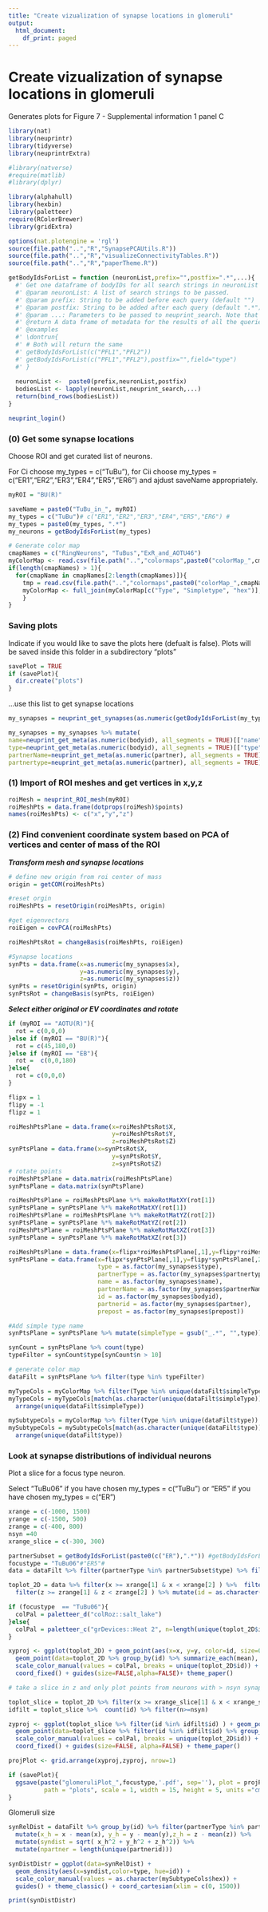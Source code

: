 ```yaml
---
title: "Create vizualization of synapse locations in glomeruli"
output:
  html_document:
    df_print: paged
---
```


# Create vizualization of synapse locations in glomeruli
Generates plots for Figure 7 - Supplemental information 1 panel C

```r
library(nat)
library(neuprintr)
library(tidyverse)
library(neuprintrExtra)

#library(natverse)
#require(matlib)
#library(dplyr)

library(alphahull)
library(hexbin)
library(paletteer)
require(RColorBrewer)
library(gridExtra)

options(nat.plotengine = 'rgl')
source(file.path("..","R","SynapsePCAUtils.R"))
source(file.path("..","R","visualizeConnectivityTables.R"))
source(file.path("..","R","paperTheme.R"))

getBodyIdsForList = function (neuronList,prefix="",postfix=".*",...){
  #' Get one dataframe of bodyIDs for all search strings in neuronList
  #' @param neuronList: A list of search strings to be passed.
  #' @param prefix: String to be added before each query (default "")
  #' @param postfix: String to be added after each query (default ".*")
  #' @param ...: Parameters to be passed to neuprint_search. Note that meta=FALSE won't work for now.
  #' @return A data frame of metadata for the results of all the queries
  #' @examples
  #' \dontrun{
  #' # Both will return the same
  #' getBodyIdsForList(c("PFL1","PFL2"))
  #' getBodyIdsForList(c("PFL1","PFL2"),postfix="",field="type")
  #' }
  
  neuronList <-  paste0(prefix,neuronList,postfix)
  bodiesList <- lapply(neuronList,neuprint_search,...)
  return(bind_rows(bodiesList))
}

neuprint_login()
```


### (0) Get some synapse locations
Choose ROI and get curated list of neurons.

For Ci choose my_types = c("TuBu"), for Cii choose my_types = c("ER1","ER2","ER3","ER4","ER5","ER6") and ajdust saveName appropriately.
```r
myROI = "BU(R)"

saveName = paste0("TuBu_in_", myROI)
my_types = c("TuBu")# c("ER1","ER2","ER3","ER4","ER5","ER6") #
my_types = paste0(my_types, ".*")
my_neurons = getBodyIdsForList(my_types)

# Generate color map
cmapNames = c("RingNeurons", "TuBus","ExR_and_AOTU46")
myColorMap <- read.csv(file.path("..","colormaps",paste0("colorMap_",cmapNames[1],".csv")))
if(length(cmapNames) > 1){
  for(cmapName in cmapNames[2:length(cmapNames)]){ 
    tmp = read.csv(file.path("..","colormaps",paste0("colorMap_",cmapName,".csv")))
    myColorMap <- full_join(myColorMap[c("Type", "Simpletype", "hex")], tmp[c("Type", "Simpletype","hex")])
    }
}
```
### Saving plots
Indicate if you would like to save the plots here (defualt is false). Plots will be saved inside this folder in a subdirectory "plots"
```r
savePlot = TRUE
if (savePlot){
  dir.create("plots")
}
```

...use this list to get synapse locations
```r
my_synapses = neuprint_get_synapses(as.numeric(getBodyIdsForList(my_types)$bodyid),myROI)

my_synapses = my_synapses %>% mutate(
name=neuprint_get_meta(as.numeric(bodyid), all_segments = TRUE)[["name"]],
type=neuprint_get_meta(as.numeric(bodyid), all_segments = TRUE)[["type"]],
partnerName=neuprint_get_meta(as.numeric(partner), all_segments = TRUE)[["name"]],
partnertype=neuprint_get_meta(as.numeric(partner), all_segments = TRUE)[["type"]])
```

### (1) Import of ROI meshes and get vertices in x,y,z
```r
roiMesh = neuprint_ROI_mesh(myROI)
roiMeshPts = data.frame(dotprops(roiMesh)$points)
names(roiMeshPts) <- c("x","y","z")
```


### (2) Find convenient coordinate system based on PCA of vertices and center of mass of the ROI
***Transform mesh  and synapse locations***
```r
# define new origin from roi center of mass
origin = getCOM(roiMeshPts)

#reset orgin
roiMeshPts = resetOrigin(roiMeshPts, origin)

#get eigenvectors
roiEigen = covPCA(roiMeshPts)

roiMeshPtsRot = changeBasis(roiMeshPts, roiEigen)

#Synapse locations
synPts = data.frame(x=as.numeric(my_synapses$x),
                    y=as.numeric(my_synapses$y),
                    z=as.numeric(my_synapses$z))
synPts = resetOrigin(synPts, origin)
synPtsRot = changeBasis(synPts, roiEigen)

```

***Select either original or EV coordinates and rotate***
```r
if (myROI == "AOTU(R)"){
  rot = c(0,0,0)
}else if (myROI == "BU(R)"){
  rot = c(45,180,0)
}else if (myROI == "EB"){
  rot =  c(0,0,180)
}else{
  rot = c(0,0,0)
}

flipx = 1
flipy = -1
flipz = 1

roiMeshPtsPlane = data.frame(x=roiMeshPtsRot$X,
                             y=roiMeshPtsRot$Y,
                             z=roiMeshPtsRot$Z)
synPtsPlane = data.frame(x=synPtsRot$X,
                             y=synPtsRot$Y,
                             z=synPtsRot$Z)
# rotate points
roiMeshPtsPlane = data.matrix(roiMeshPtsPlane)
synPtsPlane = data.matrix(synPtsPlane)

roiMeshPtsPlane = roiMeshPtsPlane %*% makeRotMatXY(rot[1])
synPtsPlane = synPtsPlane %*% makeRotMatXY(rot[1])
roiMeshPtsPlane = roiMeshPtsPlane %*% makeRotMatYZ(rot[2])
synPtsPlane = synPtsPlane %*% makeRotMatYZ(rot[2])
roiMeshPtsPlane = roiMeshPtsPlane %*% makeRotMatXZ(rot[3])
synPtsPlane = synPtsPlane %*% makeRotMatXZ(rot[3])

roiMeshPtsPlane = data.frame(x=flipx*roiMeshPtsPlane[,1],y=flipy*roiMeshPtsPlane[,2],z=flipz*roiMeshPtsPlane[,3])
synPtsPlane = data.frame(x=flipx*synPtsPlane[,1],y=flipy*synPtsPlane[,2],z=flipz*synPtsPlane[,3],
                         type = as.factor(my_synapses$type), 
                         partnerType = as.factor(my_synapses$partnertype),
                         name = as.factor(my_synapses$name), 
                         partnerName = as.factor(my_synapses$partnerName),
                         id = as.factor(my_synapses$bodyid),
                         partnerid = as.factor(my_synapses$partner),
                         prepost = as.factor(my_synapses$prepost))

#Add simple type name
synPtsPlane = synPtsPlane %>% mutate(simpleType = gsub("_.*", "",type))

synCount = synPtsPlane %>% count(type)
typeFilter = synCount$type[synCount$n > 10]

# generate color map
dataFilt = synPtsPlane %>% filter(type %in% typeFilter)

myTypeCols = myColorMap %>% filter(Type %in% unique(dataFilt$simpleType)) %>% filter(Simpletype == "yes")
myTypeCols = myTypeCols[match(as.character(unique(dataFilt$simpleType)), myTypeCols$Type),] %>%
  arrange(unique(dataFilt$simpleType))

mySubtypeCols = myColorMap %>% filter(Type %in% unique(dataFilt$type)) %>% filter(Simpletype == "no")
mySubtypeCols = mySubtypeCols[match(as.character(unique(dataFilt$type)), mySubtypeCols$Type),] %>%
  arrange(unique(dataFilt$type))


```

### Look at synapse distributions of individual neurons
Plot a slice for a focus type neuron.

Select "TuBu06" if you have chosen my_types = c("TuBu") or "ER5" if  you have chosen my_types = c("ER")

```r
xrange = c(-1000, 1500)
yrange = c(-1500, 500)
zrange = c(-400, 800)
nsyn =40
xrange_slice = c(-300, 300)
```

```r
partnerSubset = getBodyIdsForList(paste0(c("ER"),".*")) #getBodyIdsForList(paste0(c("TuBu"),".*")) #
focustype = "TuBu06"#"ER5"#
data = dataFilt %>% filter(partnerType %in% partnerSubset$type) %>% filter(type %in% c(focustype))

toplot_2D = data %>% filter(x >= xrange[1] & x < xrange[2] ) %>%  filter(y >= yrange[1] & y < yrange[2] ) %>% 
  filter(z >= zrange[1] & z < zrange[2] ) %>% mutate(id = as.character(id)) %>% select(c('x','y','z', 'id'))

if (focustype  == "TuBu06"){
  colPal = paletteer_d("colRoz::salt_lake")
}else{
  colPal = paletteer_c("grDevices::Heat 2", n=length(unique(toplot_2D$id)))
}

xyproj <- ggplot(toplot_2D) + geom_point(aes(x=x, y=y, color=id, size=0.25, alpha=0.8,stroke = 0,)) + 
  geom_point(data=toplot_2D %>% group_by(id) %>% summarize_each(mean), aes(x=x, y=y, color=id, size=0.5)) +
  scale_color_manual(values = colPal, breaks = unique(toplot_2D$id)) + 
  coord_fixed() + guides(size=FALSE,alpha=FALSE)+ theme_paper()

# take a slice in z and only plot points from neurons with > nsyn synapses in slice

toplot_slice = toplot_2D %>% filter(x >= xrange_slice[1] & x < xrange_slice[2] )
idfilt = toplot_slice %>%  count(id) %>% filter(n>=nsyn)

zyproj <- ggplot(toplot_slice %>% filter(id %in% idfilt$id) ) + geom_point(aes(x=z, y=y, color=id, size=0.25, alpha=0.8,stroke = 0,)) + 
  geom_point(data=toplot_slice %>% filter(id %in% idfilt$id) %>% group_by(id) %>% summarize_each(mean), aes(x=z,y=y, color=id, size=0.5)) +
  scale_color_manual(values = colPal, breaks = unique(toplot_2D$id)) + 
  coord_fixed() + guides(size=FALSE, alpha=FALSE) + theme_paper()

projPlot <- grid.arrange(xyproj,zyproj, nrow=1)

if (savePlot){
  ggsave(paste("glomeruliPlot_",focustype,'.pdf', sep=''), plot = projPlot, device='pdf',
          path = "plots", scale = 1, width = 15, height = 5, units ="cm", dpi = 600, useDingbats=FALSE)
}
```


Glomeruli size

```r
synRelDist = dataFilt %>% group_by(id) %>% filter(partnerType %in% partnerSubset$type) %>%
  mutate(x_h = x - mean(x), y_h = y - mean(y),z_h = z - mean(z)) %>%
  mutate(syndist = sqrt( x_h^2 + y_h^2 + z_h^2)) %>%
  mutate(npartner = length(unique(partnerid)))

synDistDistr = ggplot(data=synRelDist) + 
  geom_density(aes(x=syndist,color=type, hue=id)) +
  scale_color_manual(values = as.character(mySubtypeCols$hex)) +
  guides() + theme_classic() + coord_cartesian(xlim = c(0, 1500))

print(synDistDistr)

```

